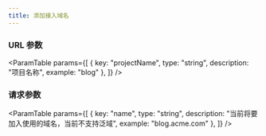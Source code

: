 ```yaml
---
title: 添加接入域名
---
```



<Metadata 
    title="添加接入域名"
    verb="POST"
    path="/v1/projects/:projectName/domains"
/>

### URL 参数

<ParamTable
    params={[
        {
            key: "projectName",
            type: "string",
            description: "项目名称",
            example: "blog"
        },
    ]}
/>


### 请求参数

<ParamTable
    params={[
        {
            key: "name",
            type: "string",
            description: "当前将要加入使用的域名，当前不支持泛域",
            example: "blog.acme.com"
        },
    ]}
/>